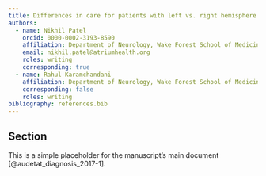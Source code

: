 ```yaml
---
title: Differences in care for patients with left vs. right hemisphere intracerebral hemorrhage
authors:
  - name: Nikhil Patel
    orcid: 0000-0002-3193-8590
    affiliation: Department of Neurology, Wake Forest School of Medicine
    email: nikhil.patel@atriumhealth.org
    roles: writing
    corresponding: true
  - name: Rahul Karamchandani
    affiliation: Department of Neurology, Wake Forest School of Medicine
    corresponding: false
    roles: writing
bibliography: references.bib
---
```


## Section

This is a simple placeholder for the manuscript's main document [@audetat_diagnosis_2017-1].